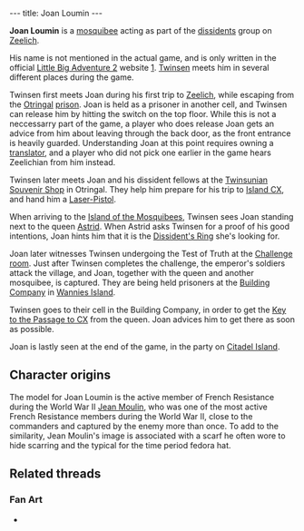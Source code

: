 ---
title: Joan Loumin
---

{{twinsunica import}}{{Infobox Character
 |image=Joan Loumin.jpg
 |race=Mosquibee
 |gender=Male
 |size=Small
 |age=Adult
 |magical=no
 |lba1=
 |lba2=yes
 |alignment=rebel
 |occupation=
 |requires=
 |amount=
 |fam1=
 |fam2=
 |planet=
 |island=
 |building=
}}

'''Joan Loumin''' is a [[mosquibee]] acting as part of the [[dissident]]s group on [[Zeelich]].

His name is not mentioned in the actual game, and is only written in the official [[Little Big Adventure 2]] website [http://www.littlebigadventure2.com/lba2/FAMILLE/MOSQUIEN.HTM]. [[Twinsen]] meets him in several different places during the game.

Twinsen first meets Joan during his first trip to [[Zeelich]], while escaping from the [[Otringal]] [[Otringal prison|prison]]. Joan is held as a prisoner in another cell, and Twinsen can release him by hitting the switch on the top floor. While this is not a neccessarry part of the game, a player who does release Joan gets an advice from him about leaving through the back door, as the front entrance is heavily guarded. Understanding Joan at this point requires owning a [[translator]], and a player who did not pick one earlier in the game hears Zeelichian from him instead.

Twinsen later meets Joan and his dissident fellows at the [[Twinsunian Souvenir Shop]] in Otringal. They help him prepare for his trip to [[Island CX]], and hand him a [[Laser-Pistol]].

When arriving to the [[Island of the Mosquibees]], Twinsen sees Joan standing next to the queen [[Astrid]]. When Astrid asks Twinsen for a proof of his good intentions, Joan hints him that it is the [[Dissident's Ring]] she's looking for.

Joan later witnesses Twinsen undergoing the Test of Truth at the [[Challenge room]]. Just after Twinsen completes the challenge, the emperor's soldiers attack the village, and Joan, together with the queen and another mosquibee, is captured. They are being held prisoners at the [[Building Company]] in [[Wannies Island]].

Twinsen goes to their cell in the Building Company, in order to get the [[Key to the Passage to CX]] from the queen. Joan advices him to get there as soon as possible.

Joan is lastly seen at the end of the game, in the party on [[Citadel Island]].

==Character origins==
The model for Joan Loumin is the active member of French Resistance during the World War II [[Wikipedia:Jean Moulin|Jean Moulin]], who was one of the most active French Resistance members during the World War II, close to the commanders and captured by the enemy more than once. To add to the similarity, Jean Moulin's image is associated with a scarf he often wore to hide scarring and the typical for the time period fedora hat.

==Related threads==
===Fan Art===
* {{post|id=226830|title=Edited Film Pictures}}

<!-- remove these category links when they're all automated by categorizers...
[[Category:Mosquibees Island inhabitants]]
[[Category:Otringal inhabitants]]
[[Category:Wannies Island inhabitants]] -->